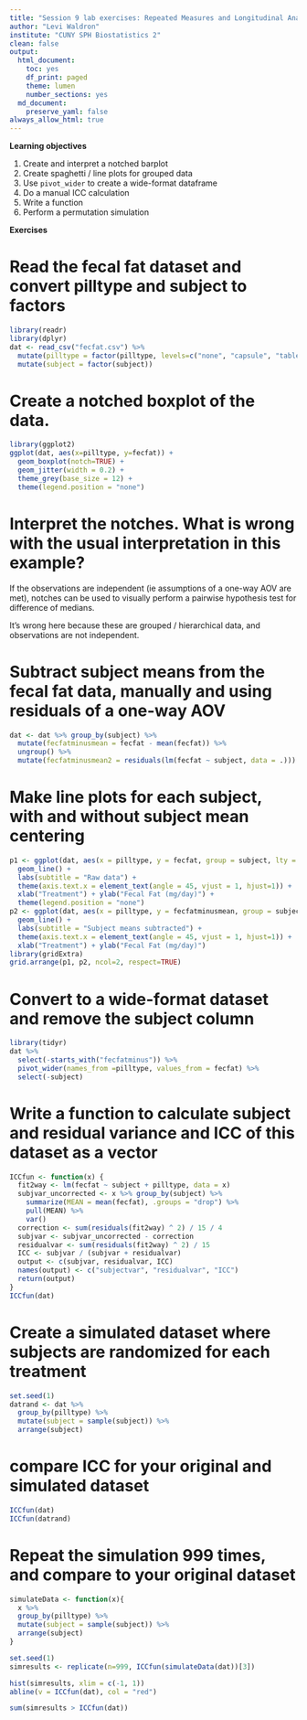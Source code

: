 ```yaml
---
title: "Session 9 lab exercises: Repeated Measures and Longitudinal Analysis I"
author: "Levi Waldron"
institute: "CUNY SPH Biostatistics 2"
clean: false
output:
  html_document:
    toc: yes
    df_print: paged
    theme: lumen
    number_sections: yes
  md_document:
    preserve_yaml: false
always_allow_html: true
---
```


**Learning objectives**

1. Create and interpret a notched barplot
2. Create spaghetti / line plots for grouped data
3. Use `pivot_wider` to create a wide-format dataframe
4. Do a manual ICC calculation
5. Write a function
6. Perform a permutation simulation

**Exercises**

# Read the fecal fat dataset and convert pilltype and subject to factors
```r
library(readr)
library(dplyr)
dat <- read_csv("fecfat.csv") %>%
  mutate(pilltype = factor(pilltype, levels=c("none", "capsule", "tablet", "coated"))) %>%
  mutate(subject = factor(subject))
```

# Create a notched boxplot of the data. 

```r
library(ggplot2)
ggplot(dat, aes(x=pilltype, y=fecfat)) + 
  geom_boxplot(notch=TRUE) +
  geom_jitter(width = 0.2) +
  theme_grey(base_size = 12) +
  theme(legend.position = "none")
```

# Interpret the notches. What is wrong with the usual interpretation in this example?

If the observations are independent (ie assumptions of a one-way AOV are met), notches can be used to visually perform a pairwise hypothesis test for difference of medians.

It's wrong here because these are grouped / hierarchical data, and observations are not independent. 

# Subtract subject means from the fecal fat data, manually and using residuals of a one-way AOV

```r
dat <- dat %>% group_by(subject) %>% 
  mutate(fecfatminusmean = fecfat - mean(fecfat)) %>%
  ungroup() %>%
  mutate(fecfatminusmean2 = residuals(lm(fecfat ~ subject, data = .)))
```


# Make line plots for each subject, with and without subject mean centering

```r
p1 <- ggplot(dat, aes(x = pilltype, y = fecfat, group = subject, lty = subject)) +
  geom_line() +
  labs(subtitle = "Raw data") +
  theme(axis.text.x = element_text(angle = 45, vjust = 1, hjust=1)) +
  xlab("Treatment") + ylab("Fecal Fat (mg/day)") +
  theme(legend.position = "none")
p2 <- ggplot(dat, aes(x = pilltype, y = fecfatminusmean, group = subject, lty = subject)) +
  geom_line() +
  labs(subtitle = "Subject means subtracted") +
  theme(axis.text.x = element_text(angle = 45, vjust = 1, hjust=1)) +
  xlab("Treatment") + ylab("Fecal Fat (mg/day)")
library(gridExtra)
grid.arrange(p1, p2, ncol=2, respect=TRUE)
```

# Convert to a wide-format dataset and remove the subject column

```r
library(tidyr)
dat %>%
  select(-starts_with("fecfatminus")) %>%
  pivot_wider(names_from =pilltype, values_from = fecfat) %>%
  select(-subject)
```

# Write a function to calculate subject and residual variance and ICC of this dataset as a vector

```r
ICCfun <- function(x) {
  fit2way <- lm(fecfat ~ subject + pilltype, data = x)
  subjvar_uncorrected <- x %>% group_by(subject) %>%
    summarize(MEAN = mean(fecfat), .groups = "drop") %>%
    pull(MEAN) %>%
    var()
  correction <- sum(residuals(fit2way) ^ 2) / 15 / 4
  subjvar <- subjvar_uncorrected - correction
  residualvar <- sum(residuals(fit2way) ^ 2) / 15
  ICC <- subjvar / (subjvar + residualvar)
  output <- c(subjvar, residualvar, ICC)
  names(output) <- c("subjectvar", "residualvar", "ICC")
  return(output)
}
ICCfun(dat)
```


# Create a simulated dataset where subjects are randomized for each treatment

```r
set.seed(1)
datrand <- dat %>% 
  group_by(pilltype) %>%
  mutate(subject = sample(subject)) %>%
  arrange(subject)
```

# compare ICC for your original and simulated dataset

```r
ICCfun(dat)
ICCfun(datrand)
```

# Repeat the simulation 999 times, and compare to your original dataset

```r
simulateData <- function(x){
  x %>%
  group_by(pilltype) %>%
  mutate(subject = sample(subject)) %>%
  arrange(subject)
}
```

```r
set.seed(1)
simresults <- replicate(n=999, ICCfun(simulateData(dat))[3])
```

```r
hist(simresults, xlim = c(-1, 1))
abline(v = ICCfun(dat), col = "red")
```

```r
sum(simresults > ICCfun(dat))
```

